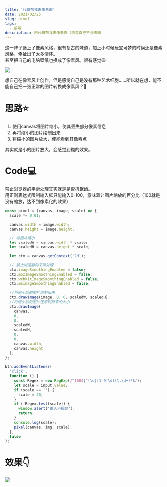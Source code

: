 ```yaml
---
title: '代码帮我画像素画'
date: 2021/02/25
slug: pixel
tags:
  - 前端
description: 用代码帮我画像素画（毕竟自己不会画画
---
```


这一阵子迷上了像素风格，很有复古的味道，加上小时候玩宝可梦的时候还是像素风格，牵扯出了太多情怀。  
甚至把自己的电脑壁纸也换成了像素风。很有感觉😝

![](/postImg/pixel/desktop.png)

想自己在像素风上创作，但是感觉自己是没有那种艺术细胞……所以就在想，能不能自己把一张正常的图片转换成像素风？🤔

# 思路⭐

1. 使用canvas将图片缩小，使其丢失部分像素信息
2. 再将缩小的图片绘制出来
3. 将缩小的图片放大，使能看到其像素点

其实就是小的图片放大，会感觉到糊的效果。

# Code💻

禁止浏览器的平滑处理其实就是是否抗锯齿。  
用正则表达式限制输入框只能输入0-100，意味着让图片缩放的百分比（100就是没有缩放，达不到像素化的效果）

```js
const pixel = (canvas, image, scale) => {
  scale *= 0.01;

  canvas.width = image.width;
  canvas.height = image.height;

  // 将图片缩小
  let scaledW = canvas.width * scale;
  let scaledH = canvas.height * scale;

  let ctx = canvas.getContext('2d');

  // 禁止浏览器的平滑处理
  ctx.imageSmoothingEnabled = false;
  ctx.mozImageSmoothingEnabled = false;
  ctx.webkitImageSmoothingEnabled = false;
  ctx.msImageSmoothingEnabled = false;

  //将缩小后的图片绘制出来
  ctx.drawImage(image, 0, 0, scaledW, scaledH);
  //将缩小后的图片还原到原来的大小
  ctx.drawImage(
    canvas,
    0,
    0,
    scaledW,
    scaledH,
    0,
    0,
    canvas.width,
    canvas.height
  );
};

btn.addEventListener(
  'click',
  function () {
    const Regex = new RegExp(/^100$|^(\d|[1-9]\d)(\.\d+)*$/);
    let scale = input.value;
    if (scale == '') {
      scale = 40;
    }
    if (!Regex.test(scale)) {
      window.alert('输入不规范');
      return;
    }
    console.log(scale);
    pixel(canvas, img, scale);
  },
  false
);
```

# 效果👇

![](/postImg/pixel/eg.png)

